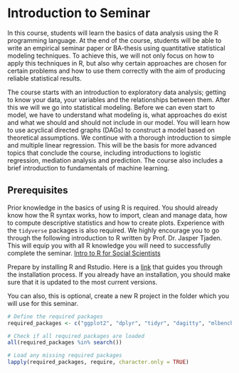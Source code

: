 # Introduction to Seminar {#intro-sem} 

In this course, students will learn the basics of data analysis using the R programming language. At the end of the course, students will be able to write an empirical seminar paper or BA-thesis using quantitative statistical modeling techniques. To achieve this, we will not only focus on how to apply this techniques in R, but also why certain approaches are chosen for certain problems and how to use them correctly with the aim of producing reliable statistical results.

The course starts with an introduction to exploratory data analysis; getting to know your data, your variables and the relationships between them. After this we will we go into statistical modeling. Before we can even start to model, we have to understand what modeling is, what approaches do exist and what we should and should not include in our model. You will learn how to use acyclical directed graphs (DAGs) to construct a model based on theoretical assumptions. We continue with a thorough introduction to simple and multiple linear regression. This will be the basis for more advanced topics that conclude the course, including introductions to logistic regression, mediation analysis and prediction. The course also includes a brief introduction to fundamentals of machine learning.

## Prerequisites

Prior knowledge in the basics of using R is required. You should already know how the R syntax works, how to import, clean and manage data, how to compute descriptive statistics and how to create plots. Experience with the `tidyverse` packages is also required.
We highly encourage you to go through the following introduction to R written by Prof. Dr. Jasper Tjaden. This will equip you with all R knowledge you will need to successfully complete the seminar.
[Intro to R for Social Scientists](https://jaspertjaden.github.io/course-intro2r/)

Prepare by installing R and Rstudio. Here is a [link](https://rstudio-education.github.io/hopr/starting.html) that guides you through the installation process. If you already have an installation, you should make sure that it is updated to the most current versions.

You can also, this is optional, create a new R project in the folder which you will use for this seminar.


```r
# Define the required packages
required_packages <- c("ggplot2", "dplyr", "tidyr", "dagitty", "mlbench", "caret", "broom", "performance", "ggeffects", "margins", "skimr", "tidyverse", "readxl", "lubridate", "gtsummary", "DataExplorer", "ggpubr", "knitr", "ggfortify")

# Check if all required packages are loaded
all(required_packages %in% search())

# Load any missing required packages
lapply(required_packages, require, character.only = TRUE)
```

